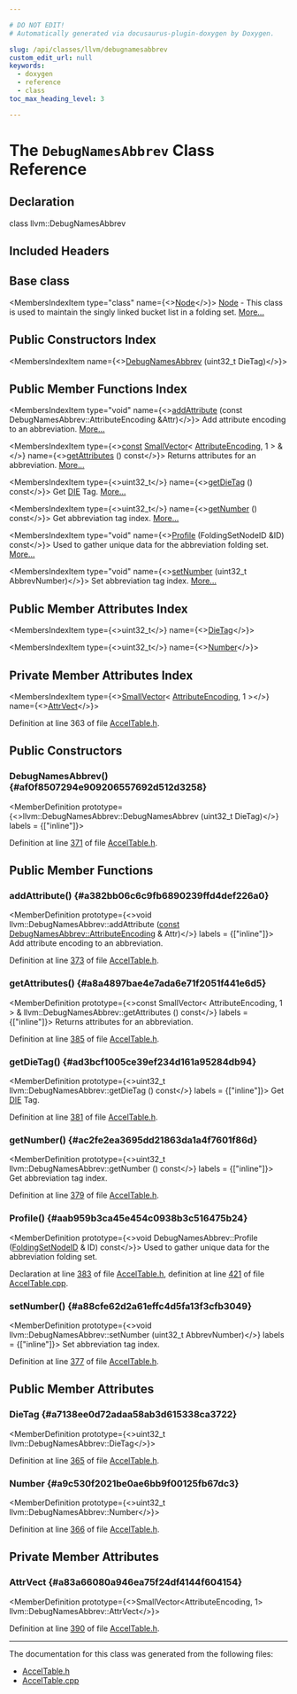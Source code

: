 ```yaml
---

# DO NOT EDIT!
# Automatically generated via docusaurus-plugin-doxygen by Doxygen.

slug: /api/classes/llvm/debugnamesabbrev
custom_edit_url: null
keywords:
  - doxygen
  - reference
  - class
toc_max_heading_level: 3

---
```





# The `DebugNamesAbbrev` Class Reference

<DoxygenPage pluginConfig={pluginConfig}>



## Declaration

<CodeBlock>class llvm::DebugNamesAbbrev</CodeBlock>

## Included Headers

<IncludesList>
<IncludesListItem
  filePath="llvm/CodeGen/AccelTable.h"
  permalink="/docs/api/files/include/include/llvm/include/llvm/codegen/acceltable-h"
  isLocal="true" />
</IncludesList>

## Base class

<MembersIndex>

<MembersIndexItem
  type="class"
  name={<><a href="/docs/api/classes/llvm/foldingsetbase/node">Node</a></>}>
<a href="/docs/api/classes/llvm/foldingsetbase/node">Node</a> - This class is used to maintain the singly linked bucket list in a folding set. <a href="/docs/api/classes/llvm/foldingsetbase/node/#details">More...</a>
</MembersIndexItem>

</MembersIndex>

## Public Constructors Index

<MembersIndex>

<MembersIndexItem
  name={<><a href="#af0f8507294e909206557692d512d3258">DebugNamesAbbrev</a> (uint32&#95;t DieTag)</>}>
</MembersIndexItem>

</MembersIndex>

## Public Member Functions Index

<MembersIndex>

<MembersIndexItem
  type="void"
  name={<><a href="#a382bb06c6c9fb6890239ffd4def226a0">addAttribute</a> (const DebugNamesAbbrev::AttributeEncoding &amp;Attr)</>}>
Add attribute encoding to an abbreviation. <a href="#a382bb06c6c9fb6890239ffd4def226a0">More...</a>
</MembersIndexItem>

<MembersIndexItem
  type={<><a href="/docs/api/files/lib/lib/target/lib/target/aarch64/aarch64promoteconstant-cpp/#a90f8350fecae261c25be85d38b451bff">const</a> <a href="/docs/api/classes/llvm/smallvector">SmallVector</a>&lt; <a href="/docs/api/structs/llvm/debugnamesabbrev/attributeencoding">AttributeEncoding</a>, 1 &gt; &amp;</>}
  name={<><a href="#a8a4897bae4e7ada6e71f2051f441e6d5">getAttributes</a> () const</>}>
Returns attributes for an abbreviation. <a href="#a8a4897bae4e7ada6e71f2051f441e6d5">More...</a>
</MembersIndexItem>

<MembersIndexItem
  type={<>uint32&#95;t</>}
  name={<><a href="#ad3bcf1005ce39ef234d161a95284db94">getDieTag</a> () const</>}>
Get <a href="/docs/api/classes/llvm/die">DIE</a> Tag. <a href="#ad3bcf1005ce39ef234d161a95284db94">More...</a>
</MembersIndexItem>

<MembersIndexItem
  type={<>uint32&#95;t</>}
  name={<><a href="#ac2fe2ea3695dd21863da1a4f7601f86d">getNumber</a> () const</>}>
Get abbreviation tag index. <a href="#ac2fe2ea3695dd21863da1a4f7601f86d">More...</a>
</MembersIndexItem>

<MembersIndexItem
  type="void"
  name={<><a href="#aab959b3ca45e454c0938b3c516475b24">Profile</a> (FoldingSetNodeID &amp;ID) const</>}>
Used to gather unique data for the abbreviation folding set. <a href="#aab959b3ca45e454c0938b3c516475b24">More...</a>
</MembersIndexItem>

<MembersIndexItem
  type="void"
  name={<><a href="#a88cfe62d2a61effc4d5fa13f3cfb3049">setNumber</a> (uint32&#95;t AbbrevNumber)</>}>
Set abbreviation tag index. <a href="#a88cfe62d2a61effc4d5fa13f3cfb3049">More...</a>
</MembersIndexItem>

</MembersIndex>

## Public Member Attributes Index

<MembersIndex>

<MembersIndexItem
  type={<>uint32&#95;t</>}
  name={<><a href="#a7138ee0d72adaa58ab3d615338ca3722">DieTag</a></>}>
</MembersIndexItem>

<MembersIndexItem
  type={<>uint32&#95;t</>}
  name={<><a href="#a9c530f2021be0ae6bb9f00125fb67dc3">Number</a></>}>
</MembersIndexItem>

</MembersIndex>

## Private Member Attributes Index

<MembersIndex>

<MembersIndexItem
  type={<><a href="/docs/api/classes/llvm/smallvector">SmallVector</a>&lt; <a href="/docs/api/structs/llvm/debugnamesabbrev/attributeencoding">AttributeEncoding</a>, 1 &gt;</>}
  name={<><a href="#a83a66080a946ea75f24df4144f604154">AttrVect</a></>}>
</MembersIndexItem>

</MembersIndex>


Definition at line 363 of file <a href="/docs/api/files/include/include/llvm/include/llvm/codegen/acceltable-h">AccelTable.h</a>.

<SectionDefinition>

## Public Constructors

### DebugNamesAbbrev() {#af0f8507294e909206557692d512d3258}

<MemberDefinition
  prototype={<>llvm::DebugNamesAbbrev::DebugNamesAbbrev (uint32&#95;t DieTag)</>}
  labels = {["inline"]}>

Definition at line <a href="/docs/api/files/include/include/llvm/include/llvm/codegen/acceltable-h/#l00371">371</a> of file <a href="/docs/api/files/include/include/llvm/include/llvm/codegen/acceltable-h">AccelTable.h</a>.
</MemberDefinition>

</SectionDefinition>

<SectionDefinition>

## Public Member Functions

### addAttribute() {#a382bb06c6c9fb6890239ffd4def226a0}

<MemberDefinition
  prototype={<>void llvm::DebugNamesAbbrev::addAttribute (<a href="/docs/api/files/lib/lib/target/lib/target/aarch64/aarch64promoteconstant-cpp/#a90f8350fecae261c25be85d38b451bff">const</a> <a href="/docs/api/structs/llvm/debugnamesabbrev/attributeencoding">DebugNamesAbbrev::AttributeEncoding</a> &amp; Attr)</>}
  labels = {["inline"]}>
Add attribute encoding to an abbreviation.

Definition at line <a href="/docs/api/files/include/include/llvm/include/llvm/codegen/acceltable-h/#l00373">373</a> of file <a href="/docs/api/files/include/include/llvm/include/llvm/codegen/acceltable-h">AccelTable.h</a>.
</MemberDefinition>

### getAttributes() {#a8a4897bae4e7ada6e71f2051f441e6d5}

<MemberDefinition
  prototype={<>const SmallVector&lt; AttributeEncoding, 1 &gt; &amp; llvm::DebugNamesAbbrev::getAttributes () const</>}
  labels = {["inline"]}>
Returns attributes for an abbreviation.

Definition at line <a href="/docs/api/files/include/include/llvm/include/llvm/codegen/acceltable-h/#l00385">385</a> of file <a href="/docs/api/files/include/include/llvm/include/llvm/codegen/acceltable-h">AccelTable.h</a>.
</MemberDefinition>

### getDieTag() {#ad3bcf1005ce39ef234d161a95284db94}

<MemberDefinition
  prototype={<>uint32&#95;t llvm::DebugNamesAbbrev::getDieTag () const</>}
  labels = {["inline"]}>
Get <a href="/docs/api/classes/llvm/die">DIE</a> Tag.

Definition at line <a href="/docs/api/files/include/include/llvm/include/llvm/codegen/acceltable-h/#l00381">381</a> of file <a href="/docs/api/files/include/include/llvm/include/llvm/codegen/acceltable-h">AccelTable.h</a>.
</MemberDefinition>

### getNumber() {#ac2fe2ea3695dd21863da1a4f7601f86d}

<MemberDefinition
  prototype={<>uint32&#95;t llvm::DebugNamesAbbrev::getNumber () const</>}
  labels = {["inline"]}>
Get abbreviation tag index.

Definition at line <a href="/docs/api/files/include/include/llvm/include/llvm/codegen/acceltable-h/#l00379">379</a> of file <a href="/docs/api/files/include/include/llvm/include/llvm/codegen/acceltable-h">AccelTable.h</a>.
</MemberDefinition>

### Profile() {#aab959b3ca45e454c0938b3c516475b24}

<MemberDefinition
  prototype={<>void DebugNamesAbbrev::Profile (<a href="/docs/api/classes/llvm/foldingsetnodeid">FoldingSetNodeID</a> &amp; ID) const</>}>
Used to gather unique data for the abbreviation folding set.

Declaration at line <a href="/docs/api/files/include/include/llvm/include/llvm/codegen/acceltable-h/#l00383">383</a> of file <a href="/docs/api/files/include/include/llvm/include/llvm/codegen/acceltable-h">AccelTable.h</a>, definition at line <a href="/docs/api/files/lib/lib/codegen/lib/codegen/asmprinter/acceltable-cpp/#l00421">421</a> of file <a href="/docs/api/files/lib/lib/codegen/lib/codegen/asmprinter/acceltable-cpp">AccelTable.cpp</a>.
</MemberDefinition>

### setNumber() {#a88cfe62d2a61effc4d5fa13f3cfb3049}

<MemberDefinition
  prototype={<>void llvm::DebugNamesAbbrev::setNumber (uint32&#95;t AbbrevNumber)</>}
  labels = {["inline"]}>
Set abbreviation tag index.

Definition at line <a href="/docs/api/files/include/include/llvm/include/llvm/codegen/acceltable-h/#l00377">377</a> of file <a href="/docs/api/files/include/include/llvm/include/llvm/codegen/acceltable-h">AccelTable.h</a>.
</MemberDefinition>

</SectionDefinition>

<SectionDefinition>

## Public Member Attributes

### DieTag {#a7138ee0d72adaa58ab3d615338ca3722}

<MemberDefinition
  prototype={<>uint32&#95;t llvm::DebugNamesAbbrev::DieTag</>}>

Definition at line <a href="/docs/api/files/include/include/llvm/include/llvm/codegen/acceltable-h/#l00365">365</a> of file <a href="/docs/api/files/include/include/llvm/include/llvm/codegen/acceltable-h">AccelTable.h</a>.
</MemberDefinition>

### Number {#a9c530f2021be0ae6bb9f00125fb67dc3}

<MemberDefinition
  prototype={<>uint32&#95;t llvm::DebugNamesAbbrev::Number</>}>

Definition at line <a href="/docs/api/files/include/include/llvm/include/llvm/codegen/acceltable-h/#l00366">366</a> of file <a href="/docs/api/files/include/include/llvm/include/llvm/codegen/acceltable-h">AccelTable.h</a>.
</MemberDefinition>

</SectionDefinition>

<SectionDefinition>

## Private Member Attributes

### AttrVect {#a83a66080a946ea75f24df4144f604154}

<MemberDefinition
  prototype={<>SmallVector&lt;AttributeEncoding, 1&gt; llvm::DebugNamesAbbrev::AttrVect</>}>

Definition at line <a href="/docs/api/files/include/include/llvm/include/llvm/codegen/acceltable-h/#l00390">390</a> of file <a href="/docs/api/files/include/include/llvm/include/llvm/codegen/acceltable-h">AccelTable.h</a>.
</MemberDefinition>

</SectionDefinition>

<hr/>

The documentation for this class was generated from the following files:

<ul>
<li><a href="/docs/api/files/include/include/llvm/include/llvm/codegen/acceltable-h">AccelTable.h</a></li>
<li><a href="/docs/api/files/lib/lib/codegen/lib/codegen/asmprinter/acceltable-cpp">AccelTable.cpp</a></li>
</ul>

</DoxygenPage>
